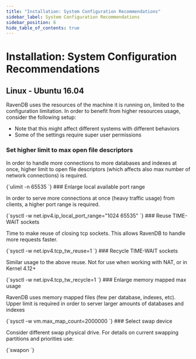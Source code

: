 ```yaml
---
title: "Installation: System Configuration Recommendations"
sidebar_label: System Configuration Recommendations
sidebar_position: 6
hide_table_of_contents: true
---
```



# Installation: System Configuration Recommendations

## Linux - Ubuntu 16.04

RavenDB uses the resources of the machine it is running on, limited to the configuration limitation. In order to benefit from higher resources usage, consider the following setup:

* Note that this might affect different systems with different behaviors
* Some of the settings require super user permissions
### Set higher limit to max open file descriptors

In order to handle more connections to more databases and indexes at once, higher limit to open file descriptors (which affects also max number of network connections) is required.

<TabItem value="something" label="bash">
<CodeBlock language="bash">
{`ulimit -n 65535
`}
</CodeBlock>
</TabItem>
### Enlarge local available port range

In order to serve more connections at once (heavy traffic usage) from clients, a higher port range is required.

<TabItem value="something" label="bash">
<CodeBlock language="bash">
{`sysctl -w net.ipv4.ip_local_port_range="1024 65535"
`}
</CodeBlock>
</TabItem>
### Reuse TIME-WAIT sockets

Time to make reuse of closing tcp sockets. This allows RavenDB to handle more requests faster.

<TabItem value="something" label="bash">
<CodeBlock language="bash">
{`sysctl -w net.ipv4.tcp_tw_reuse=1
`}
</CodeBlock>
</TabItem>
### Recycle TIME-WAIT sockets

Similar usage to the above reuse. Not for use when working with NAT, or in Kernel 4.12+

<TabItem value="something" label="bash">
<CodeBlock language="bash">
{`sysctl -w net.ipv4.tcp_tw_recycle=1
`}
</CodeBlock>
</TabItem>
### Enlarge memory mapped max usage

RavenDB uses memory mapped files (few per database, indexes, etc). Upper limit is required in order to server larger amounts of databases and indexes

<TabItem value="something" label="bash">
<CodeBlock language="bash">
{`sysctl -w vm.max_map_count=2000000
`}
</CodeBlock>
</TabItem>
### Select swap device

Consider different swap physical drive.
For details on current swapping partitions and priorities use:

<TabItem value="something" label="bash">
<CodeBlock language="bash">
{`swapon
`}
</CodeBlock>
</TabItem>



